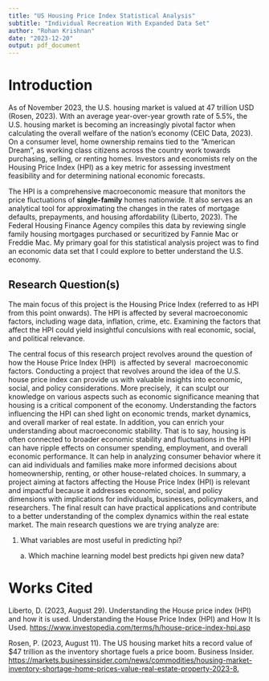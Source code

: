 ```yaml
---
title: "US Housing Price Index Statistical Analysis"
subtitle: "Individual Recreation With Expanded Data Set"
author: "Rohan Krishnan"
date: "2023-12-20"
output: pdf_document
---
```


# Introduction

As of November 2023, the U.S. housing market is valued at 47 trillion USD (Rosen, 2023). With an average year-over-year growth rate of 5.5%, the U.S. housing market is becoming an increasingly pivotal factor when calculating the overall welfare of the nation's economy (CEIC Data, 2023). On a consumer level, home ownership remains tied to the "American Dream", as working class citizens across the country work towards purchasing, selling, or renting homes. Investors and economists rely on the Housing Price Index (HPI) as a key metric for assessing investment feasibility and for determining national economic forecasts.

The HPI is a comprehensive macroeconomic measure that monitors the price fluctuations of **single-family** homes nationwide. It also serves as an analytical tool for approximating the changes in the rates of mortgage defaults, prepayments, and housing affordability (Liberto, 2023). The Federal Housing Finance Agency compiles this data by reviewing single family housing mortgages purchased or securitized by Fannie Mac or Freddie Mac. My primary goal for this statistical analysis project was to find an economic data set that I could explore to better understand the U.S. economy. 

## Research Question(s)
The main focus of this project is the Housing Price Index (referred to as HPI from this point onwards). The HPI is affected by several macroeconomic factors, including wage data, inflation, crime, etc. Examining the factors that affect the HPI could yield insightful conculsions with real economic, social, and political relevance. 

The central focus of this research project revolves around the question of how the House Price Index (HPI)  is affected by several  macroeconomic factors. Conducting a project that revolves around the idea of the U.S. house price index can provide us with valuable insights into economic, social, and policy considerations. More precisely,  it can sculpt our knowledge on various aspects such as economic significance meaning that housing is a critical component of the economy. Understanding the factors influencing the HPI can shed light on economic trends, market dynamics, and overall marker of real estate. In addition, you can enrich your understanding about macroeconomic stability. That is to say, housing is often connected to broader economic stability and fluctuations in the HPI can have ripple effects on consumer spending, employment, and overall economic performance. It can help in analyzing consumer behavior where it can aid individuals and families make more informed decisions about homeownership, renting, or other house-related choices. In summary, a project aiming at factors affecting the House Price Index (HPI) is relevant and impactful because it addresses economic, social, and policy dimensions with implications for individuals, businesses, policymakers, and researchers. The final result can have practical applications and contribute to a better understanding of the complex dynamics within the real estate market. The main research questions we are trying analyze are:

1.  What variables are most useful in predicting hpi?

    a\. Which machine learning model best predicts hpi given new data?



# Works Cited

Liberto, D. (2023, August 29). Understanding the House price index (HPI) and how it is used. Understanding the House Price Index (HPI) and How It Is Used. <https://www.investopedia.com/terms/h/house-price-index-hpi.asp> 

Rosen, P. (2023, August 11). The US housing market hits a record value of \$47 trillion as the inventory shortage fuels a price boom. Business Insider. <https://markets.businessinsider.com/news/commodities/housing-market-inventory-shortage-home-prices-value-real-estate-property-2023-8.> 
